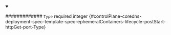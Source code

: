 
<details className="config-field" data-expandable="false" open>
<summary>

############# `Type` <span className="config-field-required" data-required="false">required</span> <span className="config-field-type">integer</span> <span className="config-field-default"></span> <span className="config-field-enum"></span> {#controlPlane-coredns-deployment-spec-template-spec-ephemeralContainers-lifecycle-postStart-httpGet-port-Type}



</summary>



</details>
